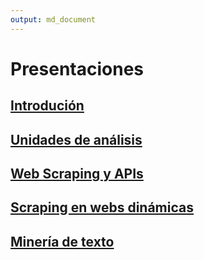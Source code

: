 ```yaml
---
output: md_document
---
```


# Presentaciones

## [Introdución](https://htmlpreview.github.io/?https://github.com/agusnieto77/Sem-UBA/blob/master/presentaciones/Sem-UBA_01.html#/Sem-UBA)

## [Unidades de análisis](https://htmlpreview.github.io/?https://github.com/agusnieto77/Sem-UBA/blob/master/presentaciones/Sem-UBA_02.html#/Sem-UBA)

## [Web Scraping y APIs](https://htmlpreview.github.io/?https://github.com/agusnieto77/Sem-UBA/blob/master/presentaciones/Sem-UBA_03.html#/Sem-UBA)

## [Scraping en webs dinámicas](https://htmlpreview.github.io/?https://github.com/agusnieto77/Sem-UBA/blob/master/presentaciones/Sem-UBA_04.html#/Sem-UBA)

## [Minería de texto](https://htmlpreview.github.io/?https://github.com/agusnieto77/Sem-UBA/blob/master/presentaciones/Sem-UBA_05.html#/Sem-UBA)